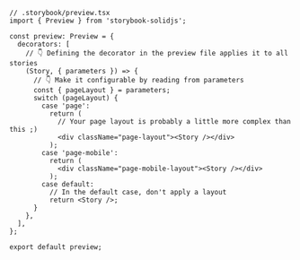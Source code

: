 ```tsx
// .storybook/preview.tsx
import { Preview } from 'storybook-solidjs';

const preview: Preview = {
  decorators: [
    // 👇 Defining the decorator in the preview file applies it to all stories
    (Story, { parameters }) => {
      // 👇 Make it configurable by reading from parameters
      const { pageLayout } = parameters;
      switch (pageLayout) {
        case 'page':
          return (
            // Your page layout is probably a little more complex than this ;)
            <div className="page-layout"><Story /></div>
          );
        case 'page-mobile':
          return (
            <div className="page-mobile-layout"><Story /></div>
          );
        case default:
          // In the default case, don't apply a layout
          return <Story />;
      }
    },
  ],
};

export default preview;
```
